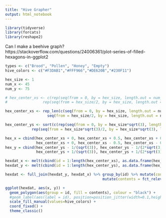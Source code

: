 ```yaml
---
title: "Hive Grapher"
output: html_notebook
---
```


```r
library(tidyverse)
library(forcats)
library(reshape2)
```


Can I make a beehive graph?
https://stackoverflow.com/questions/24006361/plot-series-of-filled-hexagons-in-ggplot2
```r

types <- c("Brood", "Pollen", "Honey", "Empty")
hive_colors <- c("#F3DAB1","#FFF966","#DE620B","#230F11")

hex_size <- 1
num_x <- 45
num_y <- 75

# hex_center_xs <- c(rep(seq(from = 0, by = hex_size, length.out = num_x), each = ceiling(num_y/2)),
#                rep(seq(from = hex_size/2, by = hex_size, length.out = num_x), each = floor(num_y/2)))

hex_center_xs <- rep_len(c(seq(from = 0, by = hex_size, length.out = num_x),
                   seq(from = hex_size/2, by = hex_size, length.out = num_x)), num_x*num_y)

hex_center_ys <- sort(c(rep(seq(from = 0, by = hex_size*sqrt(3), length.out=ceiling(num_y/2)), num_x),
            rep(seq(from = hex_size*sqrt(3)/2, by = hex_size*sqrt(3), length.out=floor(num_y/2)), num_x)),decreasing = TRUE)

hex_x = cbind(hex_center_xs + 0, hex_center_xs + 0.5, hex_center_xs + 0.5,
              hex_center_xs + 0, hex_center_xs - 0.5, hex_center_xs - 0.5) 
hex_y = cbind(hex_center_ys - 1/(sqrt(3)), hex_center_ys - 1/(2*sqrt(3)), hex_center_ys + 1/(2*sqrt(3)),
              hex_center_ys + 1/(sqrt(3)), hex_center_ys + 1/(2*sqrt(3)), hex_center_ys - 1/(2*sqrt(3)))

hexdat_x <- melt(cbind(id = 1:length(hex_center_xs), as.data.frame(hex_x)), id.vars = "id", value.name = "x")
hexdat_y <- melt(cbind(id = 1:length(hex_center_ys), as.data.frame(hex_y)), id.vars = "id", value.name = "y")

hexdat <- full_join(hexdat_y, hexdat_x) %>% group_by(id) %>% mutate(contents = sample(types, 1)) %>% ungroup %>%
                                            mutate(contents = fct_relevel(as.factor(contents),types))

ggplot(hexdat, aes(x, y)) + 
  geom_polygon(aes(group = id, fill = contents), colour = "black") +
  #geom_label(aes(label = id), position=position_jitter(width=0.1,height=0.1)) +
  scale_fill_manual(values=hive_colors) +
  coord_fixed() +
  theme_classic()
```

